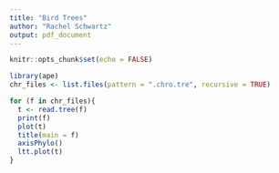 ```yaml
---
title: "Bird Trees"
author: "Rachel Schwartz"
output: pdf_document
---
```


```r
knitr::opts_chunk$set(echo = FALSE)
```



```r
library(ape)
chr_files <- list.files(pattern = ".chro.tre", recursive = TRUE)

```

```r
for (f in chr_files){
  t <- read.tree(f)
  print(f)
  plot(t)
  title(main = f)
  axisPhylo()
  ltt.plot(t)
}
```

